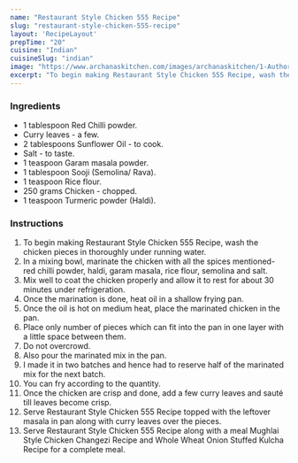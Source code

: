 ---
name: "Restaurant Style Chicken 555 Recipe"
slug: "restaurant-style-chicken-555-recipe"
layout: 'RecipeLayout'
prepTime: "20"
cuisine: "Indian"
cuisineSlug: "indian"
image: "https://www.archanaskitchen.com/images/archanaskitchen/1-Author/gricha874-gmail.com/RESTAURANT_STYLE_CHICKEN_555__NO_DEEP_FRY_NON_VEG_APPETIZER.jpg"
excerpt: "To begin making Restaurant Style Chicken 555 Recipe, wash the chicken pieces in thoroughly under running water"
---

### Ingredients

- 1 tablespoon Red Chilli powder.
- Curry leaves - a few.
- 2 tablespoons Sunflower Oil - to cook.
- Salt - to taste.
- 1 teaspoon Garam masala powder.
- 1 tablespoon Sooji (Semolina/ Rava).
- 1 teaspoon Rice flour.
- 250 grams Chicken - chopped.
- 1 teaspoon Turmeric powder (Haldi).

### Instructions

1. To begin making Restaurant Style Chicken 555 Recipe, wash the chicken pieces in thoroughly under running water.
1. In a mixing bowl, marinate the chicken with all the spices mentioned- red chilli powder, haldi, garam masala, rice flour, semolina and salt.
1. Mix well to coat the chicken properly and allow it to rest for about 30 minutes under refrigeration.
1. Once the marination is done, heat oil in a shallow frying pan.
1. Once the oil is hot on medium heat, place the marinated chicken in the pan.
1. Place only number of pieces which can fit into the pan in one layer with a little space between them.
1. Do not overcrowd.
1. Also pour the marinated mix in the pan.
1. I made it in two batches and hence had to reserve half of the marinated mix for the next batch.
1. You can fry according to the quantity.
1. Once the chicken are crisp and done, add a few curry leaves and sauté till leaves become crisp.
1. Serve Restaurant Style Chicken 555 Recipe topped with the leftover masala in pan along with curry leaves over the pieces.
1. Serve Restaurant Style Chicken 555 Recipe along with a meal Mughlai Style Chicken Changezi Recipe and Whole Wheat Onion Stuffed Kulcha Recipe for a complete meal.
